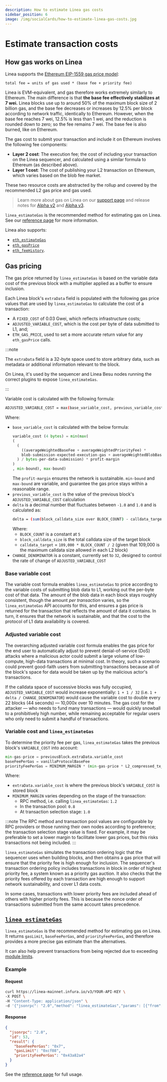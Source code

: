 ```yaml
---
description: How to estimate Linea gas costs
sidebar_position: 6
image: /img/socialCards/how-to-estimate-linea-gas-costs.jpg
---
```



# Estimate transaction costs

## How gas works on Linea

Linea supports the [Ethereum EIP-1559 gas price model](https://ethereum.org/developers/docs/gas):
```
total fee = units of gas used * (base fee + priority fee)
```

Linea is EVM-equivalent, and gas therefore works extremely similarly to Ethereum. The main difference 
is that **the base fee effectively stabilizes at 7 wei.** Linea blocks use up to around 50% of the 
maximum block size of 2 billion gas, and the base fee decreases or increases by 12.5% per block 
according to network traffic, identically to Ethereum. However, when the base fee reaches 7 wei, 
12.5% is less than 1 wei, and the reduction is rounded down to zero; so the fee remains 7 wei. 
The base fee is also burned, like on Ethereum.

The gas cost to submit your transaction and include it on Ethereum involves the following fee 
components:

- **Layer 2 cost**: The execution fee; the cost of including your transaction on the Linea 
  sequencer, and calculated using a similar formula to Ethereum (as described above). 
- **Layer 1 cost**: The cost of publishing your L2 transaction on Ethereum, which varies 
  based on the blob fee market.

These two resource costs are abstracted by the rollup and covered by the recommended L2 gas price
and gas used.

> Learn more about gas on Linea on our [support page](https://support.linea.build/getting-started/what-does-gas-pay-for) 
and release notes for [Alpha v2](../../release-notes.mdx#alpha-v2) and [Alpha v3](../../release-notes.mdx#alpha-v3).

`linea_estimateGas` is the recommended method for estimating gas on Linea. See our 
[reference page](../../api/reference/linea-estimategas.mdx) for more information. 

Linea also supports:
- [`eth_estimateGas`](https://docs.infura.io/api/networks/linea/json-rpc-methods/eth_estimategas)
- [`eth_gasPrice`](https://docs.infura.io/api/networks/linea/json-rpc-methods/eth_gasprice)
- [`eth_feeHistory`](https://docs.infura.io/api/networks/linea/json-rpc-methods/eth_feehistory).

## Gas pricing

The gas price returned by `linea_estimateGas` is based on the variable data cost of the previous 
block with a multiplier applied as a buffer to ensure inclusion.

Each Linea block's `extraData` field is populated with the following gas price values that are used 
by `linea_estimateGas` to calculate the cost of a transaction:
- A `FIXED_COST` of 0.03 Gwei, which reflects infrastructure costs;
- `ADJUSTED_VARIABLE_COST`, which is the cost per byte of data submitted to L1, and;
- `ETH_GAS_PRICE`, used to set a more accurate return value for any `eth_gasPrice` calls. 

:::note

The `extraData` field is a 32-byte space used to store arbitrary data, such as metadata or 
additional information relevant to the block. 

On Linea, it's used by the sequencer and Linea Besu nodes running the correct plugins to expose 
`linea_estimateGas`.

:::

Variable cost is calculated with the following formula:

```bash
ADJUSTED_VARIABLE_COST = max(base_variable_cost, previous_variable_cost * ( 1 + delta / CHANGE_DENOMINATOR )
```

Where:
- `base_variable_cost` is calculated with the below formula:
  ```python
  variable_cost (4 bytes) = min(max(
  (
    (
      ((averageWeightedBaseFee + averageWeightedPriorityFee) * 
      blob-submission-expected-execution-gas + averageWeightedBlobBaseFee * expected-blob-gas
    ) / bytes-per-data-submission) * profit-margin
  )
  , min-bound), max-bound)
  ```
  The `profit-margin` ensures the network is sustainable. `min-bound` and `max-bound` are variable, 
  and guarantee the gas price stays within a reasonable range.
- `previous_variable_cost` is the value of the previous block's `ADJUSTED_VARIABLE_COST` calculation
- `delta` is a decimal number that fluctuates between `-1.0` and `1.0` and is calculated as:
  ```bash
  delta = (sum(block_calldata_size over BLOCK_COUNT) - calldata_target) / calldata_target
  ```
  Where:
  - `BLOCK_COUNT` is a constant at `5`
  - `block_calldata_size` is the total calldata size of the target block 
  - `calldata_target`  = `109,000 * BLOCK_COUNT / 2` (given that 109,000 is the maximum calldata 
    size allowed in each L2 block)
- `CHANGE_DENOMINATOR` is a constant, currently set to `32`,  designed to control the rate of change
  of `ADJUSTED_VARIABLE_COST`

### Base variable cost

The variable cost formula enables `linea_estimateGas` to price according to the variable costs of 
submitting blob data to L1, working out the per-byte cost of that data. The amount of the blob data 
in each block stays roughly consistent, though the amount _per transaction_ varies, so the 
`linea_estimateGas` API accounts for this, and ensures a gas price is returned for the transaction 
that reflects the amount of data it contains. In turn, it ensures that the network is sustainable,
and that the cost to the protocol of L1 data availability is covered. 

### Adjusted variable cost

The overarching adjusted variable cost formula enables the gas price for the end user to 
automatically adjust to prevent denial-of-service (DoS) attacks where a malicious actor could submit
a large volume of low-compute, high-data transactions at minimal cost. In theory, such a scenario
could prevent good-faith users from submitting transactions because all of the block's space for
data would be taken up by the malicious actor's transactions.

If the calldata space of successive blocks was fully occupied, `ADJUSTED_VARIABLE_COST` would 
increase exponentially: `1 + 1 / 32` (i.e. `1 + delta / CHANGE_DENOMINATOR`) would cause the 
variable cost to double every 22 blocks (44 seconds) — 10,000x over 10 minutes. The gas cost for the
attacker — who needs to fund many transactions — would quickly snowball to a prohibitively high 
number, while remaining acceptable for regular users who only need to submit a handful of 
transactions.

### Variable cost and `linea_estimateGas`

To determine the priority fee per gas, `linea_estimateGas` takes the previous block's `VARIABLE_COST` 
into account:
```python
min-gas-price = previousBlock.extraData.variable_cost
baseFeePerGas = vanillaProtocolBaseFee
priorityFeePerGas = MINIMUM_MARGIN * (min-gas-price * L2_compressed_tx_size_in_bytes / L2_tx_gas_used + extraData.fixed_cost)
```

Where:
- `extraData.variable_cost` is where the previous block's `VARIABLE_COST` is stored
block
- `MINIMUM_MARGIN` varies depending on the stage of the transaction:
  - RPC method, i.e. calling `linea_estimateGas`: `1.2`
  - In the transaction pool: `0.8`
  - At transaction selection stage: `1.0`

:::note
The RPC method and transaction pool values are configurable by RPC providers or those running their 
own nodes according to preference; the transaction selection stage value is fixed. For example, 
it may be preferable to set a lower margin to facilitate lower gas prices, but this risks 
transactions not being included.
:::

`linea_estimateGas` simulates the transaction ordering logic that the sequencer uses when building 
blocks, and then obtains a gas price that will ensure that the priority fee is high enough for 
inclusion. The sequencer's transaction ordering policy includes transactions in block in order of 
highest priority fee, a system known as a priority gas auction. It also checks that the priority 
fees offered by each transaction are high enough to support network sustainability, and cover L1 
data costs.

In some cases, transactions with lower priority fees are included ahead of others with higher 
priority fees. This is because the nonce order of transactions submitted from the same account 
takes precedence. 

## [`linea_estimateGas`](../../api/reference/linea-estimategas.mdx)

`linea_estimateGas` is the recommended method for estimating gas on Linea. It returns `gasLimit`, 
`baseFeePerGas`, and `priorityFeePerGas`, and therefore provides a more precise gas estimate than 
the alternatives.

It can also help prevent transactions from being rejected due to exceeding [module limits](../../technology/prover/prover-limits.mdx).

### Example

#### Request

```bash
curl https://linea-mainnet.infura.io/v3/YOUR-API-KEY \
-X POST \
-H "Content-Type: application/json" \
-d '{"jsonrpc": "2.0","method": "linea_estimateGas","params": [{"from": "0x971e727e956690b9957be6d51Ec16E73AcAC83A7","gas":"0x21000"}],"id": 53}'
```

#### Response

```JSON
{
  "jsonrpc": "2.0",
  "id": 53,
  "result": {
    "baseFeePerGas": "0x7",
    "gasLimit": "0xcf08",
    "priorityFeePerGas": "0x43a82a4"
  }
}
```

See the [reference page](../../api/reference/linea-estimategas.mdx) for full usage.
